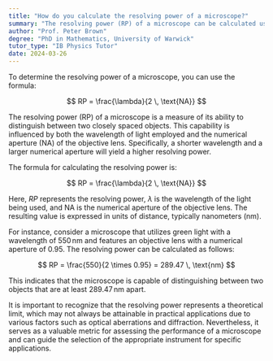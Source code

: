 ```yaml
---
title: "How do you calculate the resolving power of a microscope?"
summary: "The resolving power (RP) of a microscope can be calculated using the formula RP = λ/2NA, where λ represents the wavelength and NA denotes the numerical aperture."
author: "Prof. Peter Brown"
degree: "PhD in Mathematics, University of Warwick"
tutor_type: "IB Physics Tutor"
date: 2024-03-26
---
```


To determine the resolving power of a microscope, you can use the formula:

$$ RP = \frac{\lambda}{2 \, \text{NA}} $$

The resolving power (RP) of a microscope is a measure of its ability to distinguish between two closely spaced objects. This capability is influenced by both the wavelength of light employed and the numerical aperture (NA) of the objective lens. Specifically, a shorter wavelength and a larger numerical aperture will yield a higher resolving power.

The formula for calculating the resolving power is:

$$ RP = \frac{\lambda}{2 \, \text{NA}} $$

Here, $RP$ represents the resolving power, $\lambda$ is the wavelength of the light being used, and NA is the numerical aperture of the objective lens. The resulting value is expressed in units of distance, typically nanometers (nm).

For instance, consider a microscope that utilizes green light with a wavelength of $550 \, \text{nm}$ and features an objective lens with a numerical aperture of $0.95$. The resolving power can be calculated as follows:

$$ RP = \frac{550}{2 \times 0.95} = 289.47 \, \text{nm} $$

This indicates that the microscope is capable of distinguishing between two objects that are at least $289.47 \, \text{nm}$ apart.

It is important to recognize that the resolving power represents a theoretical limit, which may not always be attainable in practical applications due to various factors such as optical aberrations and diffraction. Nevertheless, it serves as a valuable metric for assessing the performance of a microscope and can guide the selection of the appropriate instrument for specific applications.
    